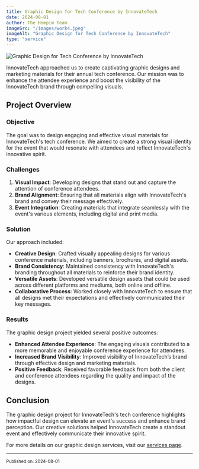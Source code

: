 ```yaml
---
title: Graphic Design for Tech Conference by InnovateTech
date: 2024-08-01
author: The Hompim Team
imageSrc: "/images/work4.jpeg"
imageAlt: "Graphic Design for Tech Conference by InnovateTech"
type: "service"
---
```


![Graphic Design for Tech Conference by InnovateTech](/images/work4.jpeg)

InnovateTech approached us to create captivating graphic designs and marketing materials for their annual tech conference. Our mission was to enhance the attendee experience and boost the visibility of the InnovateTech brand through compelling visuals.

## Project Overview

### **Objective**

The goal was to design engaging and effective visual materials for InnovateTech's tech conference. We aimed to create a strong visual identity for the event that would resonate with attendees and reflect InnovateTech's innovative spirit.

### **Challenges**

1. **Visual Impact**: Developing designs that stand out and capture the attention of conference attendees.
2. **Brand Alignment**: Ensuring that all materials align with InnovateTech's brand and convey their message effectively.
3. **Event Integration**: Creating materials that integrate seamlessly with the event's various elements, including digital and print media.

### **Solution**

Our approach included:

-   **Creative Design**: Crafted visually appealing designs for various conference materials, including banners, brochures, and digital assets.
-   **Brand Consistency**: Maintained consistency with InnovateTech's branding throughout all materials to reinforce their brand identity.
-   **Versatile Assets**: Developed versatile design assets that could be used across different platforms and mediums, both online and offline.
-   **Collaborative Process**: Worked closely with InnovateTech to ensure that all designs met their expectations and effectively communicated their key messages.

### **Results**

The graphic design project yielded several positive outcomes:

-   **Enhanced Attendee Experience**: The engaging visuals contributed to a more memorable and enjoyable conference experience for attendees.
-   **Increased Brand Visibility**: Improved visibility of InnovateTech’s brand through effective design and marketing materials.
-   **Positive Feedback**: Received favorable feedback from both the client and conference attendees regarding the quality and impact of the designs.

## Conclusion

The graphic design project for InnovateTech's tech conference highlights how impactful design can elevate an event's success and enhance brand perception. Our creative solutions helped InnovateTech create a standout event and effectively communicate their innovative spirit.

For more details on our graphic design services, visit our [services page](#).

---

<small>Published on: 2024-08-01</small>
